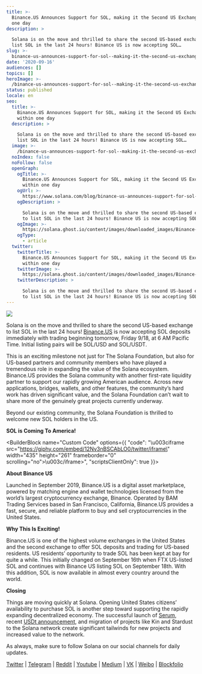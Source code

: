 ```yaml
---
title: >-
  Binance.US Announces Support for SOL, making it the Second US Exchange within
  one day
description: >

  Solana is on the move and thrilled to share the second US-based exchange to
  list SOL in the last 24 hours! Binance US is now accepting SOL…
slug: >-
  binance-us-announces-support-for-sol--making-it-the-second-us-exchange-within-one-day
date: '2020-09-16'
audiences: []
topics: []
heroImage: >-
  /binance-us-announces-support-for-sol--making-it-the-second-us-exchange-within-one-day/caa96ceb75bc482a89de1b6b60dde236.png
status: published
locale: en
seo:
  title: >-
    Binance.US Announces Support for SOL, making it the Second US Exchange
    within one day
  description: >

    Solana is on the move and thrilled to share the second US-based exchange to
    list SOL in the last 24 hours! Binance US is now accepting SOL…
  image: >-
    /binance-us-announces-support-for-sol--making-it-the-second-us-exchange-within-one-day/caa96ceb75bc482a89de1b6b60dde236.png
  noIndex: false
  noFollow: false
  openGraph:
    ogTitle: >-
      Binance.US Announces Support for SOL, making it the Second US Exchange
      within one day
    ogUrl: >-
      https://www.solana.com/blog/binance-us-announces-support-for-sol--making-it-the-second-us-exchange-within-one-day
    ogDescription: >

      Solana is on the move and thrilled to share the second US-based exchange
      to list SOL in the last 24 hours! Binance US is now accepting SOL…
    ogImage: >-
      https://solana.ghost.io/content/images/downloaded_images/Binance-US-Announces-Support-for-SOL--making-it-the-Second-US-Exchange-within-one-day/1-E70RKl3ld3lXagy3psshKw-3.png
    ogType:
      - article
  twitter:
    twitterTitle: >-
      Binance.US Announces Support for SOL, making it the Second US Exchange
      within one day
    twitterImage: >-
      https://solana.ghost.io/content/images/downloaded_images/Binance-US-Announces-Support-for-SOL--making-it-the-Second-US-Exchange-within-one-day/1-E70RKl3ld3lXagy3psshKw-3.png
    twitterDescription: >

      Solana is on the move and thrilled to share the second US-based exchange
      to list SOL in the last 24 hours! Binance US is now accepting SOL…
---
```


![](/binance-us-announces-support-for-sol--making-it-the-second-us-exchange-within-one-day/image-1.jpg)

Solana is on the move and thrilled to share the second US-based exchange to list SOL in the last 24 hours! [Binance.US](https://support.binance.us/hc/en-us/articles/360055164473?ref=solana.ghost.io) is now accepting SOL deposits immediately with trading beginning tomorrow, Friday 9/18, at 6 AM Pacific Time. Initial listing pairs will be SOL/USD and SOL/USDT.

This is an exciting milestone not just for The Solana Foundation, but also for US-based partners and community members who have played a tremendous role in expanding the value of the Solana ecosystem. Binance.US provides the Solana community with another first-rate liquidity partner to support our rapidly growing American audience. Across new applications, bridges, wallets, and other features, the community’s hard work has driven significant value, and the Solana Foundation can’t wait to share more of the genuinely great projects currently underway.

Beyond our existing community, the Solana Foundation is thrilled to welcome new SOL holders in the US.

**SOL is Coming To America!**

<BuilderBlock name="Custom Code" options={{
  "code": "\u003ciframe src=\"https://giphy.com/embed/12Nv3nBSCAbLO0/twitter/iframe\" width=\"435\" height=\"261\" frameborder=\"0\" scrolling=\"no\">\u003c/iframe>",
  "scriptsClientOnly": true
}}>

</BuilderBlock>

**About Binance US**

Launched in September 2019, Binance.US is a digital asset marketplace, powered by matching engine and wallet technologies licensed from the world’s largest cryptocurrency exchange, Binance. Operated by BAM Trading Services based in San Francisco, California, Binance.US provides a fast, secure, and reliable platform to buy and sell cryptocurrencies in the United States.

**Why This Is Exciting!**

Binance.US is one of the highest volume exchanges in the United States and the second exchange to offer SOL deposits and trading for US-based residents. US residents’ opportunity to trade SOL has been kept at bay for quite a while. This initially changed on September 16th when FTX US-listed SOL and continues with Binance US listing SOL on September 18th. With this addition, SOL is now available in almost every country around the world.

**Closing**

Things are moving quickly at Solana. Opening United States citizens’ availability to purchase SOL is another step toward supporting the rapidly expanding decentralized economy. The successful launch of [Serum](http://projectserum.com/?ref=solana.ghost.io), recent [USDt announcement](https://medium.com/solana-labs/tether-to-bring-usdt-to-the-solana-network-77864184b20?ref=solana.ghost.io), and migration of projects like Kin and Stardust to the Solana network create significant tailwinds for new projects and increased value to the network.

As always, make sure to follow Solana on our social channels for daily updates.

[Twitter](https://twitter.com/solana?ref=solana.ghost.io) | [Telegram](https://t.me/solanaio?ref=solana.ghost.io) | [Reddit](https://www.reddit.com/r/solana/?ref=solana.ghost.io) | [Youtube](https://www.youtube.com/c/solanalabs?ref=solana.ghost.io) | [Medium](https://medium.com/solana-labs?ref=solana.ghost.io) | [VK](https://vk.com/solanarus?ref=solana.ghost.io) | [Weibo](https://www.weibo.com/SolanaNews?is_all=1&ref=solana.ghost.io) | [Blockfolio](https://blockfolio.com/coin/SOL?ref=solana.ghost.io)
